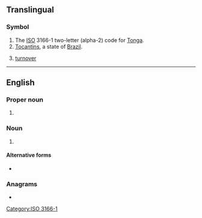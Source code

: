 {{also|Appendix:Variations of "to"}}
==Translingual==

===Symbol===
{{head|mul|symbol}}

# The [[ISO]] 3166-1 two-letter (alpha-2) code for [[Tonga]].
# [[Tocantins]], a state of [[Brazil]].
# {{lb|mul|sports}} [[turnover]]

[[Category:ISO 3166-1]]

----

==English==

===Proper noun===
{{en-proper noun}}

# {{lb|en|informal}} {{abbreviation of|en|Toronto}}

===Noun===
{{en-noun}}

# {{lb|en|sports}} {{initialism of|en|time-out}}

====Alternative forms====
* {{l|en|T.O.}}

===Anagrams===
* {{anagrams|en|a=ot|OT|ot-}}